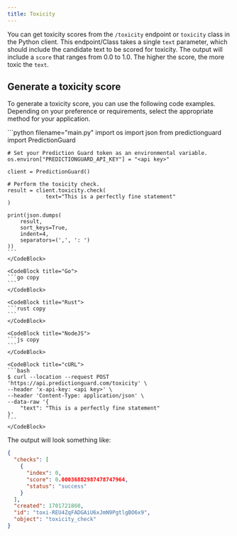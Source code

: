 ```yaml
---
title: Toxicity
---
```


You can get toxicity scores from the `/toxicity` endpoint or `toxicity` class in the Python client. This endpoint/Class takes a single `text` parameter, which should include the candidate text to be scored for toxicity. The output will include a `score` that ranges from 0.0 to 1.0. The higher the score, the more toxic the `text`.

## Generate a toxicity score

To generate a toxicity score, you can use the following code examples. Depending on your preference or requirements, select the appropriate method for your application.

<CodeBlocks>
    <CodeBlock title="Python">
    ```python filename="main.py"
    import os
    import json
    from predictionguard import PredictionGuard

    # Set your Prediction Guard token as an environmental variable.
    os.environ["PREDICTIONGUARD_API_KEY"] = "<api key>"
    
    client = PredictionGuard()

    # Perform the toxicity check.
    result = client.toxicity.check(
        		text="This is a perfectly fine statement"
    )

    print(json.dumps(
        result,
        sort_keys=True,
        indent=4,
        separators=(',', ': ')
    ))
    ```
    </CodeBlock>

    <CodeBlock title="Go">
    ```go copy
    ```
    </CodeBlock>

    <CodeBlock title="Rust">
    ```rust copy
    ```
    </CodeBlock>

    <CodeBlock title="NodeJS">
    ```js copy
    ```
    </CodeBlock>

    <CodeBlock title="cURL">
    ```bash
    $ curl --location --request POST 'https://api.predictionguard.com/toxicity' \
    --header 'x-api-key: <api key>' \
    --header 'Content-Type: application/json' \
    --data-raw '{
        "text": "This is a perfectly fine statement"
    }'
    ```
    </CodeBlock>
</CodeBlocks>

The output will look something like:

```json
{
  "checks": [
    {
      "index": 0,
      "score": 0.00036882987478747964,
      "status": "success"
    }
  ],
  "created": 1701721860,
  "id": "toxi-REU4ZqFADGAiU6xJmN9PgtlgBO6x9",
  "object": "toxicity_check"
}
```
